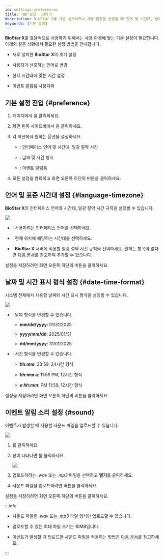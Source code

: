 ```yaml
---
id: settings-preferences
title: 기본 설정 구성하기
description: BioStar X를 처음 설치하거나 사용 환경을 변경할 때 언어 및 시간대, 날짜/시간 형식, 알림음 설정 방법을 안내합니다.
keywords: [기본 설정]
---
```


**BioStar X**를 효율적으로 사용하기 위해서는 사용 환경에 맞는 기본 설정이 필요합니다. 아래와 같은 상황에서 필요한 설정 방법을 안내합니다.

* 새로 설치한 **BioStar X**의 초기 설정

* 사용자가 선호하는 언어로 변경

* 현지 시간대에 맞는 시간 설정

* 이벤트 알림음 사용자화

## 기본 설정 진입 {#preference}

1. <Cmd sid='shell.header.launcher' /> 페이지에서 <Cmd sid='shell.header.setting' />을 클릭하세요.

1. 화면 왼쪽 사이드바에서 <Cmd sid='setting.menu.preferences.root' />을 클릭하세요.

1. 각 섹션에서 원하는 옵션을 설정하세요.

    * <Cmd sid='preference.languageTimezone' product='2' />: 인터페이스 언어 및 시간대, 일광 절약 시간

    * <Cmd sid='preference.dateTimeFormat' product='2' />: 날짜 및 시간 형식

    * <Cmd sid='device.info.sound' product='2' />: 이벤트 알림음

1. 모든 설정을 완료하고 화면 오른쪽 하단의 <Cmd sid='button.apply' product='2' /> 버튼을 클릭하세요.


## 언어 및 표준 시간대 설정 {#language-timezone}

**BioStar X**의 인터페이스 언어와 시간대, 일광 절약 시간 규칙을 설정할 수 있습니다.

<Image src='/img/biostarx-settings-preference-language-timezone.png' className='none' />

* <Cmd sid='common.language' product='2' />: 사용하려는 인터페이스 언어를 선택하세요.

* <Cmd sid='common.timeZone' product='2' />: 현재 위치에 해당하는 시간대를 선택하세요.

* <Cmd sid='common.dst' product='2' />: **BioStar X** 서버에 적용할 일광 절약 시간 규칙을 선택하세요. 원하는 항목이 없다면 [다음 문서](settings-system-daylight-saving-time)를 참고하여 추가할 수 있습니다.

설정을 저장하려면 화면 오른쪽 하단의 <Cmd sid='button.apply' product='2' /> 버튼을 클릭하세요.


## 날짜 및 시간 표시 형식 설정 {#date-time-format}

시스템 전체에서 사용할 날짜와 시간 표시 형식을 설정할 수 있습니다.

<Image src='/img/biostarx-settings-preference-date-time.png' className='none' />

* <Cmd sid='common.dateFormat' product='2' />: 날짜 형식을 변경할 수 있습니다.

  * **mm/dd/yyyy**: 01/31/2025

  * **yyyy/mm/dd**: 2025/01/31

  * **dd/mm/yyyy**: 31/01/2025

* <Cmd sid='common.timeFormat' product='2' />: 시간 형식을 변경할 수 있습니다.

  * **hh:mm**: 23:59, 24시간 형식

  * **hh:mm a**: 11:59 PM, 12시간 형식

  * ***a hh:mm***: PM 11:59, 12시간 형식

설정을 저장하려면 화면 오른쪽 하단의 <Cmd sid='button.apply' product='2' /> 버튼을 클릭하세요.


## 이벤트 알림 소리 설정 {#sound}

이벤트가 발생할 때 사용할 사운드 파일을 업로드할 수 있습니다.

<Image src='/img/biostarx-settings-preference-sound.png' className='none' />

1. <Cmd sid='button.plusAdd' product='2' />를 클릭하세요.

1. <Cmd sid='setting.preference.sound.alert.add' product='2' /> 창이 나타나면 <Cmd sid='setting.preference.sound.alert.addSound.browse' product='2' />를 클릭하세요. 

    <Image src='/img/biostarx-settings-preference-add-sound.png' className='none' />

1. 업로드하려는 *.wav* 또는 *.mp3* 파일을 선택하고 **열기**를 클릭하세요.

1. 사운드 파일을 업로드하려면 <Cmd sid='button.add' product='2' /> 버튼을 클릭하세요.

설정을 저장하려면 화면 오른쪽 하단의 <Cmd sid='button.apply' product='2' /> 버튼을 클릭하세요.

:::info

* 사운드 파일은 *.wav* 또는 *.mp3* 파일 형식만 업로드할 수 있습니다.

* 업로드할 수 있는 최대 파일 크기는 10MB입니다.

* 이벤트가 발생할 때 업로드한 사운드 파일을 적용하는 방법은 [다음 문서](settings-alert#edit-alert-message)를 참고하세요.

:::